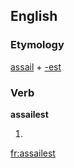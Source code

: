 ==English==

===Etymology===
[[assail]] + [[-est]]

===Verb===
'''assailest'''

# {{context|archaic|lang=en}} {{en-archaic second-person singular of|assail}}

[[fr:assailest]]